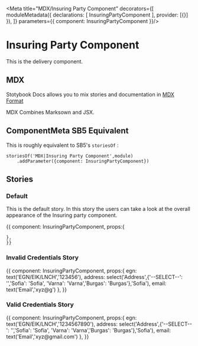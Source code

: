 
<Meta title="MDX/Insuring Party Component" decorators={[
    moduleMetadata({
        declarations: [
            InsuringPartyComponent
        ],
        provider: [{}]
    }),
]} parameters={{
    component: InsuringPartyComponent
}}/>

# Insuring Party Component 

This is the delivery component.

## MDX

Stotybook Docs allows you to mix stories and documentation in 
[MDX Format](https://mdxjs.com/)

MDX Combines Marksown and JSX.

## ComponentMeta SB5 Equivalent

This is roughly equivalent to SB5's `storiesOf` :

```
storiesOf('MDX|Insuring Party Component',module)
    .addParameter({component: InsuringPartyComponent})

```

## Stories

### Default

This is the default story. In this story the users can take a look at the overall
appearance of the Insuring party component.

<Preview>
  <Story name="Default">{{
    component: InsuringPartyComponent,
    props:{
      
    },
    }}    
  </Story>
</Preview>

### Invalid Credentials Story

<Preview>
  <Story name="Invalid Credentials">{{
    component: InsuringPartyComponent,
    props:{
      egn: text('EGN/EIK/LNCH','123456'),
      address: select('Address',{'--SELECT--': '','Sofia': 'Sofia', 'Varna': 'Varna','Burgas': 'Burgas'},'Sofia'),
      email: text('Email','xyz@g')
    },
    }}    
  </Story>
</Preview>

### Valid Credentials Story

<Preview>
  <Story name="Valid Credentials">{{
    component: InsuringPartyComponent,
    props:{
      egn: text('EGN/EIK/LNCH','1234567890'),
      address: select('Address',{'--SELECT--': '','Sofia': 'Sofia', 'Varna': 'Varna','Burgas': 'Burgas'},'Sofia'),
      email: text('Email','xyz@gmail.com')
    },
    }}    
  </Story>
</Preview>